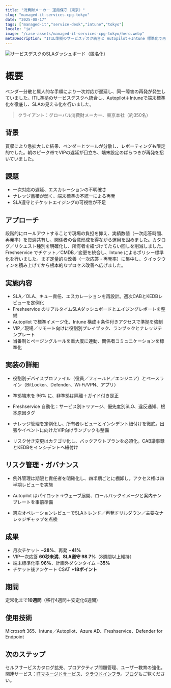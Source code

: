 ```yaml
---
title: "消費財メーカー 運用保守（東京）"
slug: "managed-it-services-cpg-tokyo"
date: "2025-08-17"
tags: ["managed-it","service-desk","intune","tokyo"]
locale: "ja"
image: "/case-assets/managed-it-services-cpg-tokyo/hero.webp"
metaDescription: "ITIL準拠のサービスデスク統合と Autopilot＋Intune 標準化で再発率41%減、VIP一次応答60秒未満。Freshserviceの可視化とCAB運用でSLA遵守98%超を継続し、CSATも向上。東京本社の運用基盤を改善し、運用コストも最適化、体制も強化。"
---
```


![サービスデスクのSLAダッシュボード（匿名化）](/case-assets/managed-it-services-cpg-tokyo/hero.webp "サービスデスク（SLA）")

# 概要
ベンダー分散と属人的な手順により一次対応が遅延し、同一障害の再発が発生していました。ITIL準拠のサービスデスクへ統合し、Autopilot＋Intuneで端末標準化を徹底し、SLAの見える化を行いました。

> クライアント：グローバル消費財メーカー、東京本社（約350名）

## 背景
買収により急拡大した結果、ベンダーとツールが分散し、レポーティングも限定的でした。朝のピーク帯でVIPの遅延が目立ち、端末設定のばらつきが再発を招いていました。

## 課題
- 一次対応の遅延、エスカレーションの不明確さ
- ナレッジ蓄積が弱く、端末標準の不統一による再発
- SLA遵守とチケットエイジングの可視性が不足

## アプローチ
段階的にロールアウトすることで現場の負担を抑え、実績数値（一次応答時間、再発率）を毎週共有し、関係者の合意形成を得ながら運用を固めました。カタログ／リクエスト種別を明確化し、所有者を紐づけてたらい回しを削減しました。Freshservice でチケット／CMDB／変更を統合し、Intune によるポリシー標準化を行いました。まず定量的な改善（一次応答・再発率）に集中し、クイックウィンを積み上げてから根本的なプロセス改善へ広げました。

## 実施内容
- SLA／OLA、キュー責任、エスカレーションを再設計。週次CABとKEDBレビューを定例化
- Freshservice のリアルタイムSLAダッシュボードとエイジングレポートを整備
- Autopilot で標準イメージ化、Intune 構成＋条件付きアクセスで準拠を強制
- VIP／現場／リモート向けに役割別プレイブック、ランブックとナレッジテンプレート
- 当番制とページングルールを重大度に連動、関係者コミュニケーションを標準化

## 実装の詳細
- 役割別デバイスプロファイル（役員／フィールド／エンジニア）とベースライン（BitLocker、Defender、Wi‑Fi/VPN、アプリ）
- 準拠端末を 96% に、非準拠は隔離＋ガイド付き是正
- Freshservice 自動化：サービス別トリアージ、優先度別SLO、違反通知、根本原因タグ
- ナレッジ管理を定例化し、所有者レビューとインシデント紐付けを徹底。出張やイベントに向けたVIP向けランブックも整備

- リスク付き変更はカテゴリ化し、バックアウトプランを必須化。CAB議事録とKEDBをインシデントへ紐付け

## リスク管理・ガバナンス
- 例外管理は期限と責任者を明確化し、四半期ごとに棚卸し。アクセス権は四半期レビューを実施

- Autopilot はパイロット→ウェーブ展開、ロールバックイメージと案内テンプレートを事前準備
- 週次オペレーションレビューでSLAトレンド／再発ドリルダウン／主要なナレッジギャップを点検


## 成果
- 月次チケット **−28%**、再発 **−41%**
- VIP一次応答 **60秒未満**、**SLA遵守 98.7%**（8週間以上維持）
- 端末標準化率 **96%**、計画外ダウンタイム **−35%**
- チケット後アンケート CSAT **+18ポイント**


## 期間
定常化まで**10週間**（移行4週間＋安定化6週間）

## 使用技術
Microsoft 365、Intune／Autopilot、Azure AD、Freshservice、Defender for Endpoint

## 次のステップ
セルフサービスカタログ拡充、プロアクティブ問題管理、ユーザー教育の強化。関連サービス：[ITマネージドサービス](/ja/services/it-managed-services)、[クラウドインフラ](/ja/services/cloud-infrastructure)。[ブログ](/ja/blog)もご覧ください。
